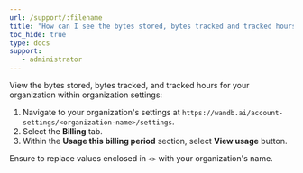 ```yaml
---
url: /support/:filename
title: "How can I see the bytes stored, bytes tracked and tracked hours of my organization?"
toc_hide: true
type: docs
support:
   - administrator
---
```


View the bytes stored, bytes tracked, and tracked hours for your organization within organization settings:

1. Navigate to your organization's settings at `https://wandb.ai/account-settings/<organization-name>/settings`.
2. Select the **Billing** tab.
3. Within the **Usage this billing period** section, select **View usage** button.

Ensure to replace values enclosed in `<>` with your organization's name.
